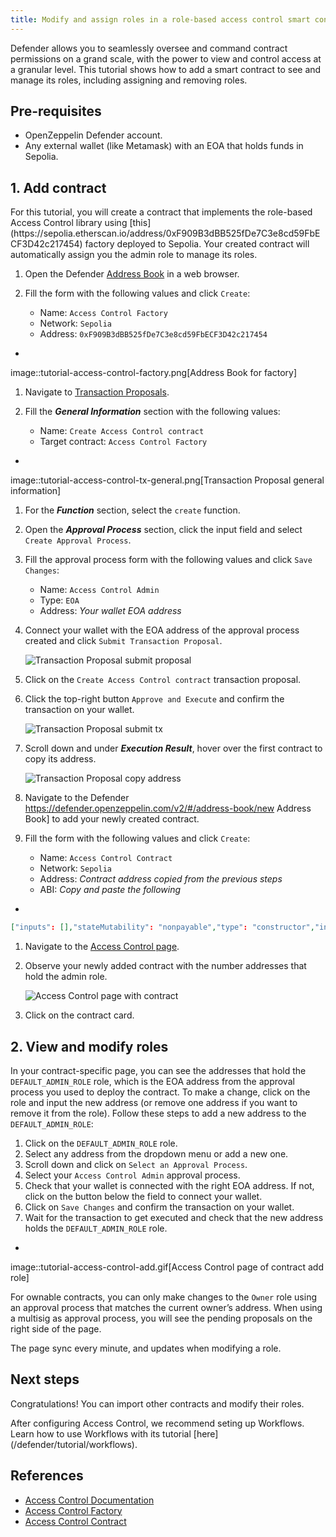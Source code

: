 ```yaml
---
title: Modify and assign roles in a role-based access control smart contract
---
```


Defender allows you to seamlessly oversee and command contract permissions on a grand scale, with the power to view and control access at a granular level. This tutorial shows how to add a smart contract to see and manage its roles, including assigning and removing roles.

## Pre-requisites

* OpenZeppelin Defender account.
* Any external wallet (like Metamask) with an EOA that holds funds in Sepolia.

## 1. Add contract

<Callout>
For this tutorial, you will create a contract that implements the role-based Access Control library using [this](https://sepolia.etherscan.io/address/0xF909B3dBB525fDe7C3e8cd59FbECF3D42c217454) factory deployed to Sepolia. Your created contract will automatically assign you the admin role to manage its roles.
</Callout>

1. Open the Defender [Address Book](https://defender.openzeppelin.com/v2/#/address-book/new) in a web browser.
2. Fill the form with the following values and click `Create`:

   * Name: `Access Control Factory`
   * Network: `Sepolia`
   * Address: `0xF909B3dBB525fDe7C3e8cd59FbECF3D42c217454`

+
image::tutorial-access-control-factory.png[Address Book for factory]

1. Navigate to [Transaction Proposals](https://defender.openzeppelin.com/v2/#/transaction-proposals/new?).
2. Fill the ***General Information*** section with the following values:

   * Name: `Create Access Control contract`
   * Target contract: `Access Control Factory`

+
image::tutorial-access-control-tx-general.png[Transaction Proposal general information]

1. For the ***Function*** section, select the `create` function.
2. Open the ***Approval Process*** section, click the input field and select `Create Approval Process`.
3. Fill the approval process form with the following values and click `Save Changes`:

   * Name: `Access Control Admin`
   * Type: `EOA`
   * Address: _Your wallet EOA address_
4. Connect your wallet with the EOA address of the approval process created and click `Submit Transaction Proposal`.

   ![Transaction Proposal submit proposal](/defender/tutorial-access-control-submit-proposal.gif)
5. Click on the `Create Access Control contract` transaction proposal.
6. Click the top-right button `Approve and Execute` and confirm the transaction on your wallet.

   ![Transaction Proposal submit tx](/defender/tutorial-access-control-submit-tx.gif)
7. Scroll down and under ***Execution Result***, hover over the first contract to copy its address.

   ![Transaction Proposal copy address](/defender/tutorial-access-control-copy-address.png)
8. Navigate to the Defender https://defender.openzeppelin.com/v2/#/address-book/new Address Book] to add your newly created contract.
9. Fill the form with the following values and click `Create`:

   * Name: `Access Control Contract`
   * Network: `Sepolia`
   * Address: _Contract address copied from the previous steps_
   * ABI: _Copy and paste the following_

+
```json
["inputs": [],"stateMutability": "nonpayable","type": "constructor","inputs": [],"name": "AccessControlBadConfirmation","type": "error","inputs": [{"internalType": "address","name": "account","type": "address","internalType": "bytes32","name": "neededRole","type": "bytes32"],"name": "AccessControlUnauthorizedAccount","type": "error"},"anonymous": false,"inputs": [{"indexed": true,"internalType": "bytes32","name": "role","type": "bytes32","indexed": true,"internalType": "bytes32","name": "previousAdminRole","type": "bytes32","indexed": true,"internalType": "bytes32","name": "newAdminRole","type": "bytes32"],"name": "RoleAdminChanged","type": "event"},"anonymous": false,"inputs": [{"indexed": true,"internalType": "bytes32","name": "role","type": "bytes32","indexed": true,"internalType": "address","name": "account","type": "address","indexed": true,"internalType": "address","name": "sender","type": "address"],"name": "RoleGranted","type": "event"},"anonymous": false,"inputs": [{"indexed": true,"internalType": "bytes32","name": "role","type": "bytes32","indexed": true,"internalType": "address","name": "account","type": "address","indexed": true,"internalType": "address","name": "sender","type": "address"],"name": "RoleRevoked","type": "event"},"inputs": [],"name": "DEFAULT_ADMIN_ROLE","outputs": [{"internalType": "bytes32","name": "","type": "bytes32"],"stateMutability": "view","type": "function"},"inputs": [],"name": "RANDOM_ROLE","outputs": [{"internalType": "bytes32","name": "","type": "bytes32"],"stateMutability": "view","type": "function"},"inputs": [{"internalType": "bytes32","name": "role","type": "bytes32"],"name": "getRoleAdmin","outputs": ["internalType": "bytes32","name": "","type": "bytes32"],"stateMutability": "view","type": "function"},"inputs": [{"internalType": "bytes32","name": "role","type": "bytes32","internalType": "address","name": "account","type": "address"],"name": "grantRole","outputs": [],"stateMutability": "nonpayable","type": "function"},"inputs": [{"internalType": "bytes32","name": "role","type": "bytes32","internalType": "address","name": "account","type": "address"],"name": "hasRole","outputs": ["internalType": "bool","name": "","type": "bool"],"stateMutability": "view","type": "function"},"inputs": [{"internalType": "bytes32","name": "role","type": "bytes32","internalType": "address","name": "callerConfirmation","type": "address"],"name": "renounceRole","outputs": [],"stateMutability": "nonpayable","type": "function"},"inputs": [{"internalType": "bytes32","name": "role","type": "bytes32","internalType": "address","name": "account","type": "address"],"name": "revokeRole","outputs": [],"stateMutability": "nonpayable","type": "function"},"inputs": [{"internalType": "bytes4","name": "interfaceId","type": "bytes4"],"name": "supportsInterface","outputs": ["internalType": "bool","name": "","type": "bool"],"stateMutability": "view","type": "function"}]
```

1. Navigate to the [Access Control page](https://defender.openzeppelin.com/v2/#/access-control/contracts).
2. Observe your newly added contract with the number addresses that hold the admin role.

   ![Access Control page with contract](/defender/tutorial-access-control-page.gif)
3. Click on the contract card.

## 2. View and modify roles

In your contract-specific page, you can see the addresses that hold the `DEFAULT_ADMIN_ROLE` role, which is the EOA address from the approval process you used to deploy the contract. To make a change, click on the role and input the new address (or remove one address if you want to remove it from the role). Follow these steps to add a new address to the `DEFAULT_ADMIN_ROLE`:

1. Click on the `DEFAULT_ADMIN_ROLE` role.
2. Select any address from the dropdown menu or add a new one.
3. Scroll down and click on `Select an Approval Process`.
4. Select your `Access Control Admin` approval process.
5. Check that your wallet is connected with the right EOA address. If not, click on the button below the field to connect your wallet.
6. Click on `Save Changes` and confirm the transaction on your wallet.
7. Wait for the transaction to get executed and check that the new address holds the `DEFAULT_ADMIN_ROLE` role.

+
image::tutorial-access-control-add.gif[Access Control page of contract add role]

For ownable contracts, you can only make changes to the `Owner` role using an approval process that matches the current owner’s address. When using a multisig as approval process, you will see the pending proposals on the right side of the page.

The page sync every minute, and updates when modifying a role.

## Next steps

Congratulations! You can import other contracts and modify their roles.

<Callout>
After configuring Access Control, we recommend seting up Workflows. Learn how to use Workflows with its tutorial [here](/defender/tutorial/workflows).
</Callout>

## References

* [Access Control Documentation](/defender/module/access-control)
* [Access Control Factory](https://sepolia.etherscan.io/address/0xF909B3dBB525fDe7C3e8cd59FbECF3D42c217454)
* [Access Control Contract](https://sepolia.etherscan.io/address/0x1b073085c60ace585c4179984b3be5bf9ef53176)
